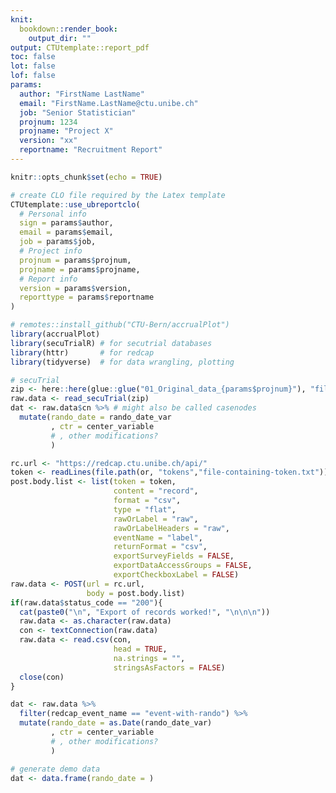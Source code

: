 ```yaml
---
knit: 
  bookdown::render_book:
    output_dir: ""
output: CTUtemplate::report_pdf
toc: false
lot: false
lof: false
params:
  author: "FirstName LastName"
  email: "FirstName.LastName@ctu.unibe.ch"
  job: "Senior Statistician"
  projnum: 1234
  projname: "Project X"
  version: "xx"
  reportname: "Recruitment Report"
---
```


```r
knitr::opts_chunk$set(echo = TRUE)

# create CLO file required by the Latex template
CTUtemplate::use_ubreportclo(
  # Personal info
  sign = params$author,
  email = params$email,
  job = params$job,
  # Project info
  projnum = params$projnum,
  projname = params$projname,
  # Report info
  version = params$version,
  reporttype = params$reportname
)
```

```r
# remotes::install_github("CTU-Bern/accrualPlot")
library(accrualPlot)
library(secuTrialR) # for secutrial databases
library(httr)       # for redcap
library(tidyverse)  # for data wrangling, plotting
```

```r
# secuTrial
zip <- here::here(glue::glue("01_Original_data_{params$projnum}"), "file_name.zip")
raw.data <- read_secuTrial(zip)
dat <- raw.data$cn %>% # might also be called casenodes
  mutate(rando_date = rando_date_var
         , ctr = center_variable
         # , other modifications?
         )

```



```r
rc.url <- "https://redcap.ctu.unibe.ch/api/"
token <- readLines(file.path(or, "tokens","file-containing-token.txt"))
post.body.list <- list(token = token,
                       content = "record",
                       format = "csv",
                       type = "flat",
                       rawOrLabel = "raw",
                       rawOrLabelHeaders = "raw",
                       eventName = "label",
                       returnFormat = "csv",
                       exportSurveyFields = FALSE,
                       exportDataAccessGroups = FALSE,
                       exportCheckboxLabel = FALSE)
raw.data <- POST(url = rc.url,
                 body = post.body.list)
if(raw.data$status_code == "200"){
  cat(paste0("\n", "Export of records worked!", "\n\n\n"))
  raw.data <- as.character(raw.data)
  con <- textConnection(raw.data)               
  raw.data <- read.csv(con,
                       head = TRUE,
                       na.strings = "",
                       stringsAsFactors = FALSE)
  close(con)
}

dat <- raw.data %>% 
  filter(redcap_event_name == "event-with-rando") %>% 
  mutate(rando_date = as.Date(rando_date_var)
         , ctr = center_variable
         # , other modifications?
         )

```

```r
# generate demo data
dat <- data.frame(rando_date = )
```

